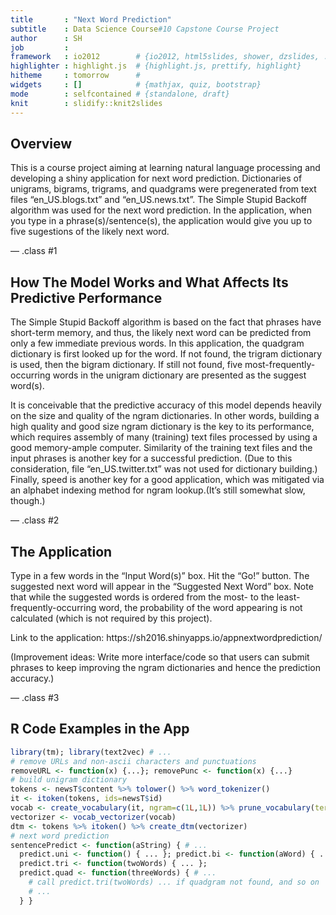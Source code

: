 ---
title       : "Next Word Prediction"
subtitle    : Data Science Course#10 Capstone Course Project
author      : SH
job         : 
framework   : io2012        # {io2012, html5slides, shower, dzslides, ...}
highlighter : highlight.js  # {highlight.js, prettify, highlight}
hitheme     : tomorrow      # 
widgets     : []            # {mathjax, quiz, bootstrap}
mode        : selfcontained # {standalone, draft}
knit        : slidify::knit2slides
---

## Overview

This is a course project aiming at learning natural language processing and developing a shiny application for next word prediction. Dictionaries of unigrams, bigrams, trigrams, and quadgrams were pregenerated from text files "en_US.blogs.txt" and "en_US.news.txt". The Simple Stupid Backoff algorithm was used for the next word prediction. In the application, when you type in a phrase(s)/sentence(s), the application would give you up to five sugestions of the likely next word.

--- .class #1 

## How The Model Works and What Affects Its Predictive Performance

The Simple Stupid Backoff algorithm is based on the fact that phrases have short-term memory, and thus, the likely next word can be predicted from only a few immediate previous words. In this application, the quadgram dictionary is first looked up for the word. If not found, the trigram dictionary is used, then the bigram dictionary. If still not found, five most-frequently-occurring words in the unigram dictionary are presented as the suggest word(s). 

It is conceivable that the predictive accuracy of this model depends heavily on the size and quality of the ngram dictionaries. In other words, building a high quality and good size ngram dictionary is the key to its performance, which requires assembly of many (training) text files processed by using a good memory-ample computer. Similarity of the training text files and the input phrases is another key for a successful prediction. (Due to this consideration, file "en_US.twitter.txt" was not used for dictionary building.) Finally, speed is another key for a good application, which was mitigated via an alphabet indexing method for ngram lookup.(It's still somewhat slow, though.)

--- .class #2

## The Application

Type in a few words in the "Input Word(s)" box. Hit the "Go!" button. The suggested next word will appear in the "Suggested Next Word" box. Note that while the suggested words is ordered from the most- to the least-frequently-occurring word, the probability of the word appearing is not calculated (which is not required by this project).

Link to the application: https://sh2016.shinyapps.io/appnextwordprediction/

(Improvement ideas: Write more interface/code so that users can submit phrases to keep improving the ngram dictionaries and hence the prediction accuracy.)

--- .class #3

## R Code Examples in the App

```{r code, echo=T, eval=F}
library(tm); library(text2vec) # ...
# remove URLs and non-ascii characters and punctuations
removeURL <- function(x) {...}; removePunc <- function(x) {...}
# build unigram dictionary
tokens <- newsT$content %>% tolower() %>% word_tokenizer()
it <- itoken(tokens, ids=newsT$id)
vocab <- create_vocabulary(it, ngram=c(1L,1L)) %>% prune_vocabulary(term_count_min=2)
vectorizer <- vocab_vectorizer(vocab)
dtm <- tokens %>% itoken() %>% create_dtm(vectorizer)
# next word prediction
sentencePredict <- function(aString) { # ...
  predict.uni <- function() { ... }; predict.bi <- function(aWord) { ... }
  predict.tri <- function(twoWords) { ... };
  predict.quad <- function(threeWords) { # ...
  	# call predict.tri(twoWords) ... if quadgram not found, and so on
  	# ...
  } }

```




